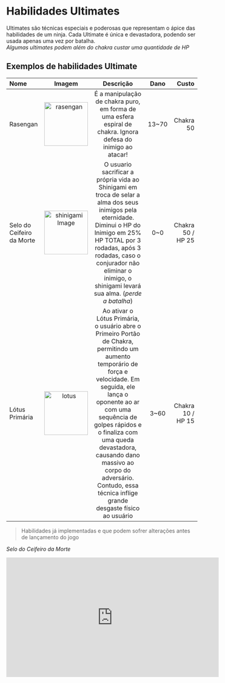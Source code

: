 # Habilidades Ultimates

Ultimates são técnicas especiais e poderosas que representam o ápice das habilidades de um ninja. 
Cada Ultimate é única e devastadora, podendo ser usada apenas uma vez por batalha.\
*Algumas ultimates podem além do chakra custar uma quantidade de HP*


## Exemplos de habilidades Ultimate
| Nome | Imagem | Descrição | Dano | Custo |
| :----- | :----: | :----: | :----: | ----: |
| Rasengan | <img src="/jutsus/ultimate/rasengan.jpg" alt="rasengan" width="115"/> | É a manipulação de chakra puro, em forma de uma esfera espiral de chakra. Ignora defesa do inimigo ao atacar! | 13~70 | Chakra 50 |
| Selo do Ceifeiro da Morte | <img src="/jutsus/ultimate/shinigami.webp" alt="shinigami Image" width="115"/> | O usuario sacrificar a própria vida ao Shinigami em troca de selar a alma dos seus inimigos pela eternidade. Diminui o HP do Inimigo em 25% HP TOTAL por 3 rodadas, após 3 rodadas, caso o conjurador não eliminar o inimigo, o shinigami levará sua alma. (*perde a batalha*) | 0~0 | Chakra 50 / HP 25|
| Lótus Primária | <img src="/jutsus/ultimate/lotus1.webp" alt="lotus" width="115"/> | Ao ativar o Lótus Primária, o usuário abre o Primeiro Portão de Chakra, permitindo um aumento temporário de força e velocidade. Em seguida, ele lança o oponente ao ar com uma sequência de golpes rápidos e o finaliza com uma queda devastadora, causando dano massivo ao corpo do adversário. Contudo, essa técnica inflige grande desgaste físico ao usuário | 3~60 | Chakra 10 / HP 15 |


>Habilidades já implementadas e que podem sofrer alterações antes de lançamento do jogo

*Selo do Ceifeiro da Morte*
<iframe width="560" height="315" src="https://www.youtube.com/embed/sJNUBgP_it4?si=MNlRZd6_a3_HviVq" title="YouTube video player" frameBorder="0" allow="accelerometer; autoplay; clipboard-write; encrypted-media; gyroscope; picture-in-picture; web-share" referrerPolicy="strict-origin-when-cross-origin" allowFullScreen></iframe>